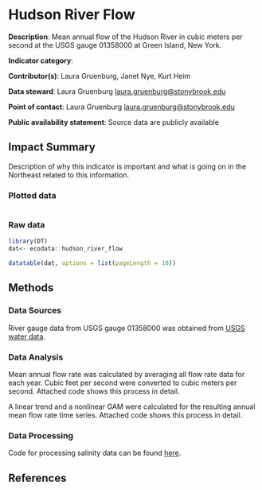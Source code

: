 # Hudson River Flow

**Description**: Mean annual flow of the Hudson River in cubic meters per second at the USGS gauge 01358000 at Green Island, New York.

**Indicator category**: 

**Contributor(s)**: Laura Gruenburg, Janet Nye, Kurt Heim
  
**Data steward**: Laura Gruenburg <laura.gruenburg@stonybrook.edu>
  
**Point of contact**: Laura Gruenburg <laura.gruenburg@stonybrook.edu>

**Public availability statement**: Source data are publicly available

## Impact Summary

Description of why this indicator is important and what is going on in the Northeast related to this information. 

### Plotted data 

```r

```

### Raw data 
```r
library(DT)
dat<- ecodata::hudson_river_flow 

datatable(dat, options = list(pageLength = 10))

```

## Methods
### Data Sources

River gauge data from USGS gauge 01358000 was obtained from [USGS water data](https://waterdata.usgs.gov/nwis/uv?site_no=01358000).

### Data Analysis

Mean annual flow rate was calculated by averaging all flow rate data for each year. Cubic feet per second were converted to cubic meters per second.  Attached code shows this process in detail.

A linear trend and a nonlinear GAM were calculated for the resulting annual mean flow rate time series.  Attached code shows this process in detail.

### Data Processing

Code for processing salinity data can be found [here](https://github.com/NOAA-EDAB/ecodata/blob/master/data-raw/get_hudson_river_flow.R).

## References



